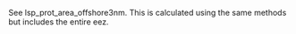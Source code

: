 See lsp_prot_area_offshore3nm.  This is calculated using the same methods but includes the entire eez.
